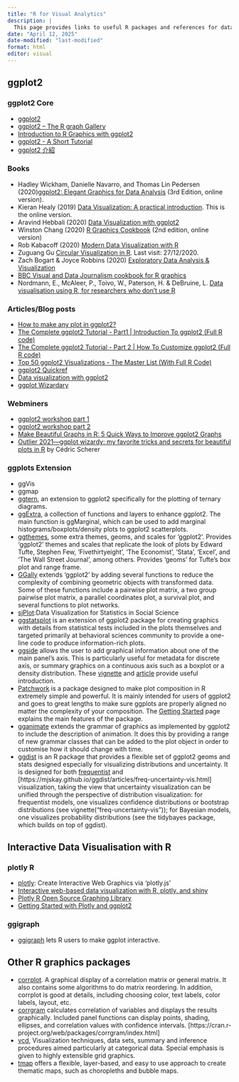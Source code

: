 ```yaml
---
title: "R for Visual Analytics"
description: |
  This page provides links to useful R packages and references for data visualisation and visual analytics.
date: "April 12, 2025"
date-modified: "last-modified"
format: html
editor: visual
---
```


## ggplot2

### ggplot2 Core

-   [ggplot2](https://ggplot2.tidyverse.org//)
-   [ggplot2 -- The R graph Gallery](http://www.r-graph-gallery.com/portfolio/ggplot2-package/)
-   [Introduction to R Graphics with ggplot2](http://tutorials.iq.harvard.edu/R/Rgraphics/Rgraphics.html#org93999d8)
-   [ggplot2 - A Short Tutorial](http://r-statistics.co/ggplot2-Tutorial-With-R.html)
-   [ggplot2 介紹](https://bookdown.org/tpemartin/minicourse_ggplot2/)

### Books

-   Hadley Wickham, Danielle Navarro, and Thomas Lin Pedersen (2020)[ggplot2: Elegant Graphics for Data Analysis](https://ggplot2-book.org/index.html) (3rd Edition, online version).
-   Kieran Healy (2019) [Data Visualization: A practical introduction](https://socviz.co/). This is the online version.
-   Aravind Hebbali (2020) [Data Visualization with ggplot2](https://viz-ggplot2.rsquaredacademy.com/index.html)
-   Winston Chang (2020) [R Graphics Cookbook](https://r-graphics.org/) (2nd edition, online version)
-   Rob Kabacoff (2020) [Modern Data Visualization with R](https://rkabacoff.github.io/datavis/)
-   Zuguang Gu [Circular Visualization in R](https://jokergoo.github.io/circlize_book/book/). Last visit: 27/12/2020.
-   Zach Bogart & Joyce Robbins (2020) [Exploratory Data Analysis & Visualization](https://edav.info/)
-   [BBC Visual and Data Journalism cookbook for R graphics](https://bbc.github.io/rcookbook/)
-   Nordmann, E., McAleer, P., Toivo, W., Paterson, H. & DeBruine, L. [Data visualisation using R, for researchers who don't use R](https://psyteachr.github.io/introdataviz/index.html)

### Articles/Blog posts

-   [How to make any plot in ggplot2?](http://r-statistics.co/ggplot2-Tutorial-With-R.html)
-   [The Complete ggplot2 Tutorial - Part1 \| Introduction To ggplot2 (Full R code)](http://r-statistics.co/Complete-Ggplot2-Tutorial-Part1-With-R-Code.html)
-   [The Complete ggplot2 Tutorial - Part 2 \| How To Customize ggplot2 (Full R code)](http://r-statistics.co/Complete-Ggplot2-Tutorial-Part2-Customizing-Theme-With-R-Code.html)
-   [Top 50 ggplot2 Visualizations - The Master List (With Full R Code)](http://r-statistics.co/Top50-Ggplot2-Visualizations-MasterList-R-Code.html)
-   [ggplot2 Quickref](http://r-statistics.co/ggplot2-cheatsheet.html)
-   [Data visualization with ggplot2](https://datacarpentry.org/R-ecology-lesson/04-visualization-ggplot2.html)
-   [ggplot Wizardary](https://www.cedricscherer.com/slides/useR-2021_ggplot-wizardry-extended.pdf)

### Webminers

-   [ggplot2 workshop part 1](https://www.youtube.com/watch?v=h29g21z0a68)
-   [ggplot2 workshop part 2](https://www.youtube.com/watch?v=0m4yywqNPVY)
-   [Make Beautiful Graphs in R: 5 Quick Ways to Improve ggplot2 Graphs](https://www.youtube.com/watch?v=qnw1xDnt_Ec)
-   [Outlier 2021---ggplot wizardy: my favorite tricks and secrets for beautiful plots in R](https://www.youtube.com/watch?v=7UjA_5gNvdw) by Cédric Scherer

### ggplots Extension

-   ggVis
-   ggmap
-   [ggtern](http://www.ggtern.com/), an extension to ggplot2 specifically for the plotting of ternary diagrams.
-   [ggExtra](https://github.com/daattali/ggExtra), a collection of functions and layers to enhance ggplot2. The main function is ggMarginal, which can be used to add marginal histograms/boxplots/density plots to ggplot2 scatterplots.
-   [ggthemes](https://cran.r-project.org/web/packages/ggthemes/index.html), some extra themes, geoms, and scales for 'ggplot2'. Provides 'ggplot2' themes and scales that replicate the look of plots by Edward Tufte, Stephen Few, 'Fivethirtyeight', 'The Economist', 'Stata', 'Excel', and 'The Wall Street Journal', among others. Provides 'geoms' for Tufte's box plot and range frame.
-   [GGally](http://ggobi.github.io/ggally/) extends 'ggplot2' by adding several functions to reduce the complexity of combining geometric objects with transformed data. Some of these functions include a pairwise plot matrix, a two group pairwise plot matrix, a parallel coordinates plot, a survival plot, and several functions to plot networks.
-   [sjPlot](http://www.strengejacke.de/sjPlot/):Data Visualization for Statistics in Social Science
-   [ggstatsplot](https://indrajeetpatil.github.io/ggstatsplot/) is an extension of ggplot2 package for creating graphics with details from statistical tests included in the plots themselves and targeted primarily at behavioral sciences community to provide a one-line code to produce information-rich plots.
-   [ggside](https://cran.r-project.org/web/packages/ggside/index.html) allows the user to add graphical information about one of the main panel's axis. This is particularly useful for metadata for discrete axis, or summary graphics on a continuous axis such as a boxplot or a density distribution. These [vignette](https://cran.r-project.org/web/packages/ggside/vignettes/ggside_basic_usage.html) and [article](https://finnstats.com/index.php/2021/05/12/visualization-graphs/) provide useful introduction.
-   [Patchwork](https://patchwork.data-imaginist.com/index.html) is a package designed to make plot composition in R extremely simple and powerful. It is mainly intended for users of ggplot2 and goes to great lengths to make sure ggplots are properly aligned no matter the complexity of your composition. The [Getting Started](https://patchwork.data-imaginist.com/articles/patchwork.html) page explains the main features of the package.
-   [gganimate](https://gganimate.com/index.html) extends the grammar of graphics as implemented by ggplot2 to include the description of animation. It does this by providing a range of new grammar classes that can be added to the plot object in order to customise how it should change with time.
-   [ggdist](https://mjskay.github.io/ggdist/index.html) is an R package that provides a flexible set of ggplot2 geoms and stats designed especially for visualizing distributions and uncertainty. It is designed for both [frequentist](https://mjskay.github.io/ggdist/articles/freq-uncertainty-vis.html) and \[https://mjskay.github.io/ggdist/articles/freq-uncertainty-vis.html\] visualization, taking the view that uncertainty visualization can be unified through the perspective of distribution visualization: for frequentist models, one visualizes confidence distributions or bootstrap distributions (see vignette("freq-uncertainty-vis")); for Bayesian models, one visualizes probability distributions (see the tidybayes package, which builds on top of ggdist).

## Interactive Data Visualisation with R

### plotly R

-   [plotly](https://cran.r-project.org/web/packages/plotly/index.html): Create Interactive Web Graphics via 'plotly.js'
-   [Interactive web-based data visualization with R, plotly, and shiny](https://plotly-r.com/)
-   [Plotly R Open Source Graphing Library](https://plot.ly/r/)
-   [Getting Started with Plotly and ggplot2](https://plot.ly/ggplot2/getting-started/)

### ggigraph

-   [ggigraph](https://cran.r-project.org/web/packages/ggiraph/vignettes/an_introduction.html) lets R users to make ggplot interactive.

## Other R graphics packages

-   [corrplot](https://cran.r-project.org/web/packages/corrplot/vignettes/corrplot-intro.html). A graphical display of a correlation matrix or general matrix. It also contains some algorithms to do matrix reordering. In addition, corrplot is good at details, including choosing color, text labels, color labels, layout, etc.
-   [corrgram](https://cran.r-project.org/web/packages/corrgram/index.html) calculates correlation of variables and displays the results graphically. Included panel functions can display points, shading, ellipses, and correlation values with confidence intervals. \[https://cran.r-project.org/web/packages/corrgram/index.html\]
-   [vcd](https://cran.r-project.org/web/packages/vcd/index.html), Visualization techniques, data sets, summary and inference procedures aimed particularly at categorical data. Special emphasis is given to highly extensible grid graphics.
-   [tmap](https://cran.r-project.org/web/packages/tmap/index.html) offers a flexible, layer-based, and easy to use approach to create thematic maps, such as choropleths and bubble maps.

## 
